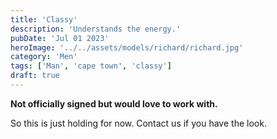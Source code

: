 ```yaml
---
title: 'Classy'
description: 'Understands the energy.'
pubDate: 'Jul 01 2023'
heroImage: '../../assets/models/richard/richard.jpg'
category: 'Men'
tags: ['Man', 'cape town', 'classy']
draft: true
---
```


**Not officially signed but would love to work with.**

So this is just holding for now. Contact us if you have the look.
